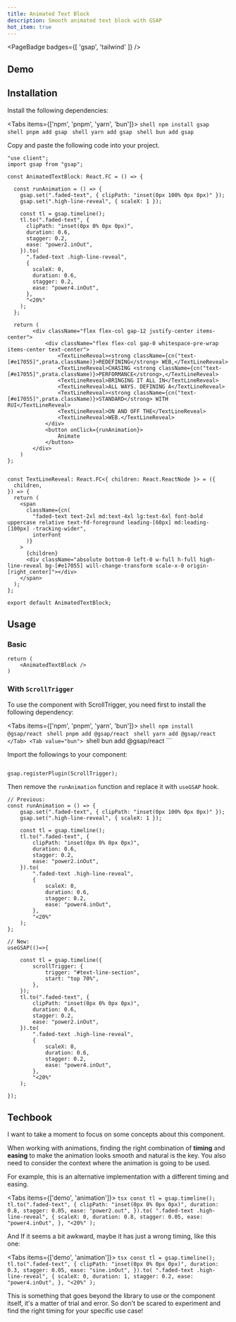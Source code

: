 ```yaml
---
title: Animated Text Block
description: Smooth animated text block with GSAP
hot_item: true
---
```


<PageBadge badges={[ 'gsap', 'tailwind' ]} />


## Demo
<AnimatedTextBlockDemo />

## Installation

Install the following dependencies:

<Tabs items={['npm', 'pnpm', 'yarn', 'bun']}>
  <Tab value="npm">
    ```shell
    npm install gsap
    ```
  </Tab>
  <Tab value="pnpm">
    ```shell
    pnpm add gsap
    ```
  </Tab>
  <Tab value="yarn">
    ```shell
    yarn add gsap
    ```
  </Tab>
  <Tab value="bun">
    ```shell
    bun add gsap
    ```
  </Tab>
</Tabs>


Copy and paste the following code into your project.
```tsx title="animated-text-block.tsx"
"use client";
import gsap from "gsap";

const AnimatedTextBlock: React.FC = () => {

  const runAnimation = () => {
    gsap.set(".faded-text", { clipPath: "inset(0px 100% 0px 0px)" });
    gsap.set(".high-line-reveal", { scaleX: 1 });

    const tl = gsap.timeline();
    tl.to(".faded-text", {
      clipPath: "inset(0px 0% 0px 0px)",
      duration: 0.6,
      stagger: 0.2,
      ease: "power2.inOut",
    }).to(
      ".faded-text .high-line-reveal",
      {
        scaleX: 0,
        duration: 0.6,
        stagger: 0.2,
        ease: "power4.inOut",
      },
      "<20%"
    );
  };

  return (
        <div className="flex flex-col gap-12 justify-center items-center">
            <div className="flex flex-col gap-0 whitespace-pre-wrap items-center text-center">
                <TextLineReveal><strong className={cn("text-[#e17055]",prata.className)}>REDEFINING</strong> WEB,</TextLineReveal>
                <TextLineReveal>CHASING <strong className={cn("text-[#e17055]",prata.className)}>PERFORMANCE</strong>,</TextLineReveal>
                <TextLineReveal>BRINGING IT ALL IN</TextLineReveal>
                <TextLineReveal>ALL WAYS. DEFINING A</TextLineReveal>
                <TextLineReveal><strong className={cn("text-[#e17055]",prata.className)}>STANDARD</strong> WITH RUI</TextLineReveal>
                <TextLineReveal>ON AND OFF THE</TextLineReveal>
                <TextLineReveal>WEB.</TextLineReveal>
            </div>
            <button onClick={runAnimation}>
                Animate
            </button>
        </div>
    )
};


const TextLineReveal: React.FC<{ children: React.ReactNode }> = ({
  children,
}) => {
  return (
    <span
      className={cn(
        "faded-text text-2xl md:text-4xl lg:text-6xl font-bold uppercase relative text-fd-foreground leading-[60px] md:leading-[100px] -tracking-wider",
        interFont
      )}
    >
      {children}
      <div className="absolute bottom-0 left-0 w-full h-full high-line-reveal bg-[#e17055] will-change-transform scale-x-0 origin-[right_center]"></div>
    </span>
  );
};

export default AnimatedTextBlock;
```

## Usage

### Basic

```tsx title="animated-text-block.tsx"
return (
    <AnimatedTextBlock />
)
```

### With `ScrollTrigger`

To use the component with ScrollTrigger, you need first to install the following dependency:

<Tabs items={['npm', 'pnpm', 'yarn', 'bun']}>
  <Tab value="npm">
    ```shell
    npm install @gsap/react
    ```
  </Tab>
  <Tab value="pnpm">
    ```shell
    pnpm add @gsap/react
    ```
  </Tab>
  <Tab value="yarn">
    ```shell
    yarn add @gsap/react
  </Tab>
  <Tab value="bun">
    ```shell
    bun add @gsap/react
    ```
  </Tab>
</Tabs>

Import the followings to your component:

```tsx title="animated-text-block.tsx"

gsap.registerPlugin(ScrollTrigger);
```

Then remove the `runAnimation` function and replace it with `useGSAP` hook.

```tsx title="animated-text-block.tsx"
// Previous:
const runAnimation = () => {
    gsap.set(".faded-text", { clipPath: "inset(0px 100% 0px 0px)" });
    gsap.set(".high-line-reveal", { scaleX: 1 });

    const tl = gsap.timeline();
    tl.to(".faded-text", {
        clipPath: "inset(0px 0% 0px 0px)",
        duration: 0.6,
        stagger: 0.2,
        ease: "power2.inOut",
    }).to(
        ".faded-text .high-line-reveal",
        {
            scaleX: 0,
            duration: 0.6,
            stagger: 0.2,
            ease: "power4.inOut",
        },
        "<20%"
    );
};

// New:
useGSAP(()=>{

    const tl = gsap.timeline({
        scrollTrigger: {
            trigger: "#text-line-section",
            start: "top 70%",
        },
    });
    tl.to(".faded-text", {
        clipPath: "inset(0px 0% 0px 0px)",
        duration: 0.6,
        stagger: 0.2,
        ease: "power2.inOut",
    }).to(
        ".faded-text .high-line-reveal",
        {
            scaleX: 0,
            duration: 0.6,
            stagger: 0.2,
            ease: "power4.inOut",
        },
        "<20%"
    );

});
```

## Techbook

I want to take a moment to focus on some concepts about this component.

When working with animations, finding the right combination of **timing** and **easing** to make the animation looks smooth and natural is the key.
You also need to consider the context where the animation is going to be used.

For example, this is an alternative implementation with a different timing and easing.

<Tabs items={['demo', 'animation']}>
    <Tab value="demo" className="p-0">
        <AnimatedTextBlockAlternativeDemo />
    </Tab>
    <Tab value="animation">
    ```tsx
        const tl = gsap.timeline();
        tl.to(".faded-text", {
            clipPath: "inset(0px 0% 0px 0px)",
            duration: 0.8,
            stagger: 0.05,
            ease: "power2.out",
        }).to(
            ".faded-text .high-line-reveal",
            {
                scaleX: 0,
                duration: 0.8,
                stagger: 0.05,
                ease: "power4.inOut",
            },
            "<20%"
        );
    ```
    </Tab>
</Tabs>

And If it seems a bit awkward, maybe it has just a wrong timing, like this one:


<Tabs items={['demo', 'animation']}>
    <Tab value="demo" className="p-0">
        <AnimatedTextBlockWrongDemo />
    </Tab>
    <Tab value="animation">
    ```tsx
    const tl = gsap.timeline();
      tl.to(".faded-text", {
        clipPath: "inset(0px 0% 0px 0px)",
        duration: 0.3,
        stagger: 0.05,
        ease: "sine.inOut",
      }).to(
        ".faded-text .high-line-reveal",
        {
          scaleX: 0,
          duration: 1,
          stagger: 0.2,
          ease: "power4.inOut",
        },
        "<20%"
      );
    ```
    </Tab>
</Tabs>

This is something that goes beyond the library to use or the component itself, it's a matter of trial and error. 
So don't be scared to experiment and find the right timing for your specific use case!